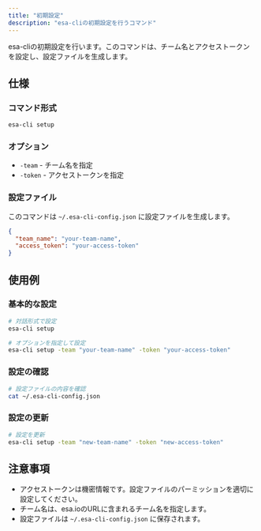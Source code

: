 ```yaml
---
title: "初期設定"
description: "esa-cliの初期設定を行うコマンド"
---
```


esa-cliの初期設定を行います。このコマンドは、チーム名とアクセストークンを設定し、設定ファイルを生成します。

## 仕様

### コマンド形式

```bash
esa-cli setup
```

### オプション

- `-team` - チーム名を指定
- `-token` - アクセストークンを指定

### 設定ファイル

このコマンドは `~/.esa-cli-config.json` に設定ファイルを生成します。

```json
{
  "team_name": "your-team-name",
  "access_token": "your-access-token"
}
```

## 使用例

### 基本的な設定

```bash
# 対話形式で設定
esa-cli setup

# オプションを指定して設定
esa-cli setup -team "your-team-name" -token "your-access-token"
```

### 設定の確認

```bash
# 設定ファイルの内容を確認
cat ~/.esa-cli-config.json
```

### 設定の更新

```bash
# 設定を更新
esa-cli setup -team "new-team-name" -token "new-access-token"
```

## 注意事項

- アクセストークンは機密情報です。設定ファイルのパーミッションを適切に設定してください。
- チーム名は、esa.ioのURLに含まれるチーム名を指定します。
- 設定ファイルは `~/.esa-cli-config.json` に保存されます。 